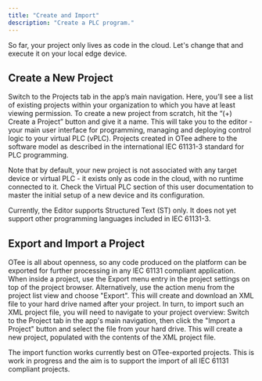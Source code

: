 ```yaml
---
title: "Create and Import"
description: "Create a PLC program."
---
```


So far, your project only lives as code in the cloud. Let's change that and execute it on your local edge device.

## Create a New Project

Switch to the Projects tab in the app’s main navigation. Here, you’ll see a list of existing projects within your organization to which you have at least viewing permission. To create a new project from scratch, hit the “(+) Create a Project” button and give it a name. This will take you to the editor - your main user interface for programming, managing and deploying control logic to your virtual PLC (vPLC). Projects created in OTee adhere to the software model as described in the international IEC 61131-3 standard for PLC programming.

Note that by default, your new project is not associated with any target device or virtual PLC - it exists only as code in the cloud, with no runtime connected to it. Check the Virtual PLC section of this user documentation to master the initial setup of a new device and its configuration.

<Info>

Currently, the Editor supports Structured Text (ST) only. It does not yet support other programming languages included in IEC 61131-3.

</Info>

## Export and Import a Project

OTee is all about openness, so any code produced on the platform can be exported for further processing in any IEC 61131 compliant application. When inside a project, use the Export menu entry in the project settings on top of the project browser. Alternatively, use the action menu from the project list view and choose "Export". This will create and download an XML file to your hard drive named after your project. In turn, to import such an XML project file, you will need to navigate to your project overview: Switch to the Project tab in the app's main navigation, then click the <Icon icon="download" iconType="solid" /> "Import a Project" button and select the file from your hard drive. This will create a new project, populated with the contents of the XML project file.

<Info>

The import function works currently best on OTee-exported projects. This is work in progress and the aim is to support the import of all IEC 61131 compliant projects.

</Info>

